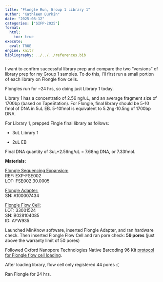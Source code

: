 ```yaml
---
title: "Flongle Run, Group 1 Library 1"
author: "Kathleen Durkin"
date: "2025-08-12"
categories: ["SIFP-2025"]
format:
  html:
    toc: true
execute: 
  eval: TRUE
engine: knitr
bibliography: ../../../references.bib
---
```


I want to confirm successful library prep and compare the two "versions" of library prep for my Group 1 samples. To do this, I'll first run a small portion of each library on Flongle flow cells.

Flongles run for \~24 hrs, so doing just Library 1 today.

Library 1 has a concentratio of 2.56 ng/uL, and an average fragment size of 1700bp (based on TapeStation). For Flongle, final library should be 5-10 fmol of DNA in 5uL EB. 5-10fmol is equivalent to 5.2ng-10.5ng of 1700bp DNA.

For Library 1, prepped Flngle final library as follows:

-   3uL Library 1

-   2uL EB

Final DNA quantity of 3uL\*2.56ng/uL = 7.68ng DNA, or 7.33fmol.

**Materials:**

[Flongle Sequencing Expansion:]{.underline}\
REF: EXP-FSE002\
LOT: FSE002.30.0005

[Flongle Adapter:]{.underline}\
SN: A100007434

[Flongle Flow Cell:]{.underline}\
LOT: 33001524\
SN: B028104085\
ID: AYW935

Launched MinKnow software, inserted Flongle Adapter, and ran hardware check. Then inserted Flongle Flow Cell and ran pore check: **59 pores** (just above the warranty limit of 50 pores)

Followed Oxford Nanopore Technologies Native Barcoding 96 Kit [protocol for Flongle flow cell loading](./protocols/ligation-sequencing-gdna-native-barcoding-v14-sqk-nbd114-96-document-checklist-Flongle-en-NBE_9171_v114_revS_02Jul2025-29.pdf).

After loading library, flow cell only registered 44 pores :(

Ran Flongle for 24 hrs.
